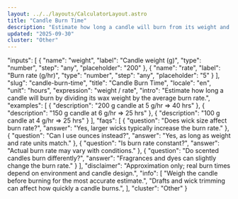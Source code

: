 ```yaml
---
layout: ../../layouts/CalculatorLayout.astro
title: "Candle Burn Time"
description: "Estimate how long a candle will burn from its weight and burn rate."
updated: "2025-09-30"
cluster: "Other"
---
```



  "inputs": [
    { "name": "weight", "label": "Candle weight (g)", "type": "number", "step": "any", "placeholder": "200" },
    { "name": "rate", "label": "Burn rate (g/hr)", "type": "number", "step": "any", "placeholder": "5" }
  ],
  "slug": "candle-burn-time",
  "title": "Candle Burn Time",
  "locale": "en",
  "unit": "hours",
  "expression": "weight / rate",
  "intro": "Estimate how long a candle will burn by dividing its wax weight by the average burn rate.",
  "examples": [
    { "description": "200 g candle at 5 g/hr ⇒ 40 hrs" },
    { "description": "150 g candle at 6 g/hr ⇒ 25 hrs" },
    { "description": "100 g candle at 4 g/hr ⇒ 25 hrs" }
  ],
  "faqs": [
    { "question": "Does wick size affect burn rate?", "answer": "Yes, larger wicks typically increase the burn rate." },
    { "question": "Can I use ounces instead?", "answer": "Yes, as long as weight and rate units match." },
    { "question": "Is burn rate constant?", "answer": "Actual burn rate may vary with conditions." },
    { "question": "Do scented candles burn differently?", "answer": "Fragrances and dyes can slightly change the burn rate." }
  ],
  "disclaimer": "Approximation only; real burn times depend on environment and candle design.",
  "info": [
    "Weigh the candle before burning for the most accurate estimate.",
    "Drafts and wick trimming can affect how quickly a candle burns.",
  ],
  "cluster": "Other"
}

<Calculator schema={schema} />

